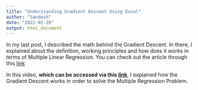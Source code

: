 ```yaml
---
title: "Understanding Gradient Descent Using Excel"
author: "Sandesh"
date: "2022-02-26"
output: html_document
---
```


In my last post, I described the math behind the Gradient Descent. In there, I explained about the definition, working principles and how does it works in terms of Multiple Linear Regression. You can check out the article through this [link](https://sharmajee499.netlify.app/post/gradient_multiple_regression/){target="_blank"}

In this video, **which can be accessed via this [link](https://www.youtube.com/watch?v=3hYMuQXCj8c){target="_blank"}**, I explained how the Gradient Descent works in order to solve the Multiple Regression Problem. 
